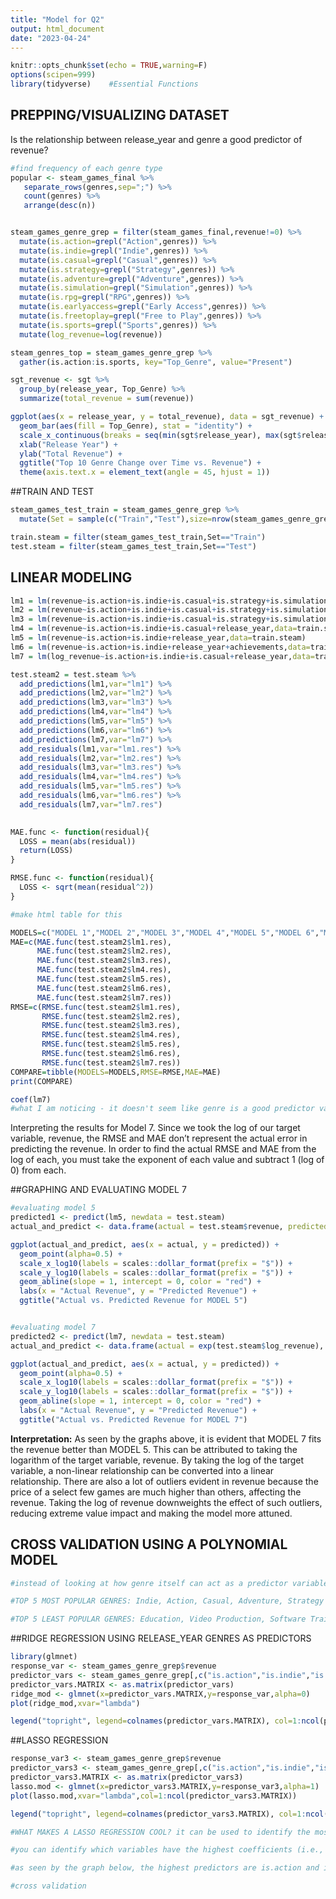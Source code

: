```yaml
---
title: "Model for Q2"
output: html_document
date: "2023-04-24"
---
```


```r
knitr::opts_chunk$set(echo = TRUE,warning=F)
options(scipen=999)
library(tidyverse)    #Essential Functions
```

## PREPPING/VISUALIZING DATASET

Is the relationship between release_year and genre a good predictor of revenue?

```r
#find frequency of each genre type 
popular <- steam_games_final %>% 
   separate_rows(genres,sep=";") %>% 
   count(genres) %>%
   arrange(desc(n))


steam_games_genre_grep = filter(steam_games_final,revenue!=0) %>%
  mutate(is.action=grepl("Action",genres)) %>%
  mutate(is.indie=grepl("Indie",genres)) %>%
  mutate(is.casual=grepl("Casual",genres)) %>%
  mutate(is.strategy=grepl("Strategy",genres)) %>%
  mutate(is.adventure=grepl("Adventure",genres)) %>%
  mutate(is.simulation=grepl("Simulation",genres)) %>%
  mutate(is.rpg=grepl("RPG",genres)) %>%
  mutate(is.earlyaccess=grepl("Early Access",genres)) %>%
  mutate(is.freetoplay=grepl("Free to Play",genres)) %>%
  mutate(is.sports=grepl("Sports",genres)) %>%
  mutate(log_revenue=log(revenue))

steam_genres_top = steam_games_genre_grep %>%
  gather(is.action:is.sports, key="Top_Genre", value="Present")

sgt_revenue <- sgt %>% 
  group_by(release_year, Top_Genre) %>% 
  summarize(total_revenue = sum(revenue))

ggplot(aes(x = release_year, y = total_revenue), data = sgt_revenue) + 
  geom_bar(aes(fill = Top_Genre), stat = "identity") +
  scale_x_continuous(breaks = seq(min(sgt$release_year), max(sgt$release_year), 1)) +
  xlab("Release Year") +
  ylab("Total Revenue") +
  ggtitle("Top 10 Genre Change over Time vs. Revenue") +
  theme(axis.text.x = element_text(angle = 45, hjust = 1))

```


##TRAIN AND TEST
```r
steam_games_test_train = steam_games_genre_grep %>%
  mutate(Set = sample(c("Train","Test"),size=nrow(steam_games_genre_grep),replace=TRUE,prob=c(0.8,0.2)))

train.steam = filter(steam_games_test_train,Set=="Train")
test.steam = filter(steam_games_test_train,Set=="Test")

```


## LINEAR MODELING
```r
lm1 = lm(revenue~is.action+is.indie+is.casual+is.strategy+is.simulation,data=train.steam)
lm2 = lm(revenue~is.action+is.indie+is.casual+is.strategy+is.simulation+is.rpg+is.earlyaccess+is.freetoplay+is.sports,data=train.steam)
lm3 = lm(revenue~is.action+is.indie+is.casual+is.strategy+is.simulation+release_year,data=train.steam)
lm4 = lm(revenue~is.action+is.indie+is.casual+release_year,data=train.steam)
lm5 = lm(revenue~is.action+is.indie+release_year,data=train.steam)
lm6 = lm(revenue~is.action+is.indie+release_year+achievements,data=train.steam)
lm7 = lm(log_revenue~is.action+is.indie+is.casual+release_year,data=train.steam)

test.steam2 = test.steam %>% 
  add_predictions(lm1,var="lm1") %>%
  add_predictions(lm2,var="lm2") %>%
  add_predictions(lm3,var="lm3") %>%
  add_predictions(lm4,var="lm4") %>%
  add_predictions(lm5,var="lm5") %>%
  add_predictions(lm6,var="lm6") %>%
  add_predictions(lm7,var="lm7") %>%
  add_residuals(lm1,var="lm1.res") %>%
  add_residuals(lm2,var="lm2.res") %>%
  add_residuals(lm3,var="lm3.res") %>%
  add_residuals(lm4,var="lm4.res") %>%
  add_residuals(lm5,var="lm5.res") %>%
  add_residuals(lm6,var="lm6.res") %>%
  add_residuals(lm7,var="lm7.res")
  

MAE.func <- function(residual){
  LOSS = mean(abs(residual))
  return(LOSS)
}

RMSE.func <- function(residual){
  LOSS <- sqrt(mean(residual^2))
}

#make html table for this

MODELS=c("MODEL 1","MODEL 2","MODEL 3","MODEL 4","MODEL 5","MODEL 6","MODEL 7")
MAE=c(MAE.func(test.steam2$lm1.res),
      MAE.func(test.steam2$lm2.res),
      MAE.func(test.steam2$lm3.res),
      MAE.func(test.steam2$lm4.res),
      MAE.func(test.steam2$lm5.res),
      MAE.func(test.steam2$lm6.res),
      MAE.func(test.steam2$lm7.res))
RMSE=c(RMSE.func(test.steam2$lm1.res),
       RMSE.func(test.steam2$lm2.res),
       RMSE.func(test.steam2$lm3.res),
       RMSE.func(test.steam2$lm4.res),
       RMSE.func(test.steam2$lm5.res),
       RMSE.func(test.steam2$lm6.res),
       RMSE.func(test.steam2$lm7.res))
COMPARE=tibble(MODELS=MODELS,RMSE=RMSE,MAE=MAE)
print(COMPARE)

coef(lm7)
#what I am noticing - it doesn't seem like genre is a good predictor variable. This could also be attributed to the test and train set, which is skewing data. Because a majority of games are released after 2000, the train set could potentially have more recent releases compared to the test. Let's try cross validation on a polynomial model?
```
Interpreting the results for Model 7. Since we took the log of our target variable, revenue, the RMSE and MAE don't represent the actual error in predicting the revenue. In order to find the actual RMSE and MAE from the log of each, you must take the exponent of each value and subtract 1 (log of 0) from each. 

##GRAPHING AND EVALUATING MODEL 7
```r

#evaluating model 5
predicted1 <- predict(lm5, newdata = test.steam)
actual_and_predict <- data.frame(actual = test.steam$revenue, predicted = predicted1)

ggplot(actual_and_predict, aes(x = actual, y = predicted)) +
  geom_point(alpha=0.5) +
  scale_x_log10(labels = scales::dollar_format(prefix = "$")) +
  scale_y_log10(labels = scales::dollar_format(prefix = "$")) +
  geom_abline(slope = 1, intercept = 0, color = "red") +
  labs(x = "Actual Revenue", y = "Predicted Revenue") +
  ggtitle("Actual vs. Predicted Revenue for MODEL 5")


#evaluating model 7
predicted2 <- predict(lm7, newdata = test.steam)
actual_and_predict <- data.frame(actual = exp(test.steam$log_revenue), predicted = exp(predicted2))

ggplot(actual_and_predict, aes(x = actual, y = predicted)) +
  geom_point(alpha=0.5) +
  scale_x_log10(labels = scales::dollar_format(prefix = "$")) +
  scale_y_log10(labels = scales::dollar_format(prefix = "$")) +
  geom_abline(slope = 1, intercept = 0, color = "red") +
  labs(x = "Actual Revenue", y = "Predicted Revenue") +
  ggtitle("Actual vs. Predicted Revenue for MODEL 7")


```

**Interpretation:** As seen by the graphs above, it is evident that MODEL 7 fits the revenue better than MODEL 5. This can be attributed to taking the logarithm of the target variable, revenue. By taking the log of the target variable, a non-linear relationship can be converted into a linear relationship. There are also a lot of outliers evident in revenue because the price of a select few games are much higher than others, affecting the revenue. Taking the log of revenue downweights the effect of such outliers, reducing extreme value impact and making the model more attuned. 

## CROSS VALIDATION USING A POLYNOMIAL MODEL
```r
#instead of looking at how genre itself can act as a predictor variable, maybe we can look at how revenue changes with number of achievements and release_year. We can look at the revenue with the top 5 most popular genres. The top 5 least popular genres would be interesting to look at because it directly impacts the production and marketing of certain games, but the dataset does not have enough observations for this.

#TOP 5 MOST POPULAR GENRES: Indie, Action, Casual, Adventure, Strategy

#TOP 5 LEAST POPULAR GENRES: Education, Video Production, Software Training, Audio Production, Web Publishing, 


```




##RIDGE REGRESSION USING RELEASE_YEAR GENRES AS PREDICTORS 

```r
library(glmnet)
response_var <- steam_games_genre_grep$revenue
predictor_vars <- steam_games_genre_grep[,c("is.action","is.indie","is.casual","is.strategy","is.simulation","is.rpg","is.earlyaccess","is.freetoplay","is.sports","pos_rate_prop")]
predictor_vars.MATRIX <- as.matrix(predictor_vars)
ridge_mod <- glmnet(x=predictor_vars.MATRIX,y=response_var,alpha=0)
plot(ridge_mod,xvar="lambda")

legend("topright", legend=colnames(predictor_vars.MATRIX), col=1:ncol(predictor_vars.MATRIX), lwd=2)
```

##LASSO REGRESSION

```r
response_var3 <- steam_games_genre_grep$revenue
predictor_vars3 <- steam_games_genre_grep[,c("is.action","is.indie","is.casual","is.strategy","is.simulation","is.rpg","is.earlyaccess","is.freetoplay","is.sports","pos_rate_prop")]
predictor_vars3.MATRIX <- as.matrix(predictor_vars3)
lasso.mod <- glmnet(x=predictor_vars3.MATRIX,y=response_var3,alpha=1)
plot(lasso.mod,xvar="lambda",col=1:ncol(predictor_vars3.MATRIX))

legend("topright", legend=colnames(predictor_vars3.MATRIX), col=1:ncol(predictor_vars3.MATRIX), lwd=2)

#WHAT MAKES A LASSO REGRESSION COOL? it can be used to identify the most important variables that are predictive of your outcome variable, and can also help to prevent overfitting by reducing the impact of variables that may be less important.

#you can identify which variables have the highest coefficients (i.e., the most important predictors), and also see how the coefficients change as you increase the strength of the regularization penalty.

#as seen by the graph below, the highest predictors are is.action and is.indie. This makes sense because they are the most popular genres and should indicate 

#cross validation
```







